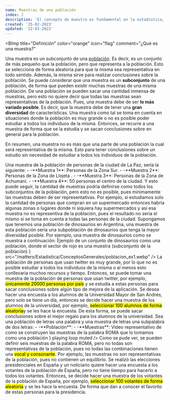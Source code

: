```yaml
---
name: Muestras de una población
index: 2
description: 'El concepto de muestra es fundamental en la estadística, ya que permite inferir las propiedades de una población utilizando una muestra representativa. La selección adecuada de la muestra y su correcto análisis son esenciales para obtener información precisa y útil sobre la población.'
created: '25-02-2023'
updated: '22-03-2023'
---
```


<BImp
  title="Definición"
  color="orange"
  icon="flag"
  comment="¿Qué es una muestra?"
>
  Una muestra es un subconjunto de una
  [población](/matters/Estadistica/ProbabilidadEst/ConceptosGenerales/poblacion).
  Es decir, es un conjunto de más pequeño que la población, pero que representa
  a la población. Esto se selecciona de forma aleatoria para que la misma sea
  representativa en todo sentido. Además, la misma sirve para realizar
  conclusiones sobre la población.
</BImp>
<BComment type="warn">
  Se puede considerar que una muestra es un **subconjunto** de una población, de
  forma que pueden existir muchas muestras de una misma población.
</BComment>
<BComment type="note">
  De una población se pueden sacar una cantidad inmensa de muestras, pero esto
  no quiere decir que todas las muestras sean representativas de la población.
  Pues, una muestra debe de ser **lo más variado posible**. Es decir, que la
  muestra debe de tener una **gran diversidad** de características.
</BComment>
<BComment type="note">
  Una muestra como tal se toma en cuenta en situaciones donde la población es
  muy grande o no es posible poder estudiar a todos los individuos de la misma.
  Entonces, se recurre a una muestra de forma que se la estudia y se sacan
  conclusiones sobre en general para la población.
</BComment>

En resumen, una muestra no es más que una parte de una población la cual
será representativa de la misma. Esto para tener conclusiones sobre
un estudio sin necesidad de estudiar a todos los individuos de la población.

<BChord title="Ejemplo de muestra 🤦‍♂️" className="mt-3" open>
  Una muestra de la población de personas de la ciudad de La Paz, seria la
  siguiente:
  <Balph>
    - -**Muestra 1**: Personas de la Zona Sur.
    - -**Muestra 2**: Personas de la Zona de Llojeta .
    - -**Muestra 3**: Personas de la Zona de Achumani.
    - -**Muestra 4**: 50 personas el centro de la ciudad.
  </Balph>
  Y esto puede seguir, la cantidad de muestras podria definirse como
  todos los subconjuntos de la población, pero esto no es posible, pues
  minimamente las muestras deben de ser representativas. Por ejemplo, si
  estudiamos solo la cantidad de personas que compran en un supermercado
  entonces habria algunas zonas o lugares donde ni siquiera hay supermercados y
  asi esa muestra no es representiva de la población, pues el resultado no seria
  el mismo si se toma en cuenta a todas las personas de la ciudad.

</BChord>

<BChord title="Muestra de dinosaurios 🐱‍🐉" color="green">
  Supongamos que tenemos una población de dinosaurios en Argentina, una muestra
  de esta población sería una subpoblación de dinosaurios que tenga la mayor
  diversidad posible. Por ejemplo, una muestra de dinosaurios como se muestra a
  continuación:
  <ImgAbs
    title="Ejemplo de población con conjuntos"
    content={
      <>
        Ejemplo de un conjunto de dinosaurios como una población, donde el
        sector de rojo es una muestra (subconjunto de la población)
      </>
    }
    src="/matters/Estadistica/ConceptosGenerales/poblacion_ex1.webp"
  />
</BChord>

<BChord title="Muestra de twitter 📱" color="blue">
  La población de personas que usan twitter es muy grande, por lo que no es
  posible estudiar a todos los individuos de la misma o al menos esto
  conllevaria muchos recursos y tiempo. Entonces, se puede tomar una muestra de
  la población de personas que usan twitter, por ejemplo,
  <mark>únicamente 20000 personas por país</mark> y se estudia a estas personas para
  sacar conclusiones sobre algún tipo de mejora de la aplicación.
</BChord>

<BChord title="Muestra de alumnos 🎁">
  Se desea hacer una encuesta a los alumnos de la Universidad Mayor de San
  Andrés, pero solo se tiene un día, entonces se decide hacer una muestra de los
  alumnos de la universidad, por ejemplo,
  <mark>seleccionar 100 alumnos de forma aleatoria</mark>y se les hace la encuesta.
  De esta forma, se puede sacar conclusiones sobre el mejor regalo para los alumnos
  de la universidad.
</BChord>

<BChord title="🌟Muestra y población abstracta 🔡" color="yellow" open>
  Sea una población de letras una palabra y una muestra de letras una subpalabra
  de dos letras:
  <Balph>
    - -**Población**: <Ltx txt='ROMA'/>
    - -**Muestras**: <Ltx txt='\{RO, RM, RA, OM, OA, MA\}'/>
  </Balph>
  <VidAbs
    url='/matters/Estadistica/ConceptosGenerales/1_ex1.mp4'
    title='Representación de las combinaciones'
    content={
      <>
        Video representativo de como se construyen las muestras de la palabra ROMA que lo tomamos como una población
      </>
    }
    playing
    loop
    muted
  />
  Como se pude ver, se pueden definir seis muestras de la palabra ROMA, pero no
  todas son representativas de la población, pues no todas las combinaciones
  tienen una <mark>vocal y consonante</mark>. Por ejemplo, las muestras
  <mark><Ltx txt='\{RM, OA\}'/></mark> no son representativas de la población, pues no
  contienen un equilibrio.

</BChord>

<BChord title="Votaciones de presidencia 📊" className="mb-3">
  Se realizó las elecciones presidenciales en España y un noticiario quiere
  hacer una encuesta a los votantes de la población de España, pero no tiene
  tiempo para hacerlo a todos los votantes. Entonces, se decide hacer una
  muestra de los votantes de la población de España, por ejemplo,
  <mark>seleccionar 100 votantes de forma aleatoria</mark> y se les hace la encuesta.
  De forma que dan a conocer el favorito de estas personas para la presidencia.
</BChord>
